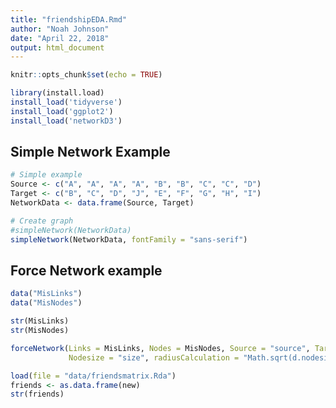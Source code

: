 ```yaml
---
title: "friendshipEDA.Rmd"
author: "Noah Johnson"
date: "April 22, 2018"
output: html_document
---
```


```r
knitr::opts_chunk$set(echo = TRUE)

library(install.load)
install_load('tidyverse')
install_load('ggplot2')
install_load('networkD3')
```

## Simple Network Example

```r
# Simple example
Source <- c("A", "A", "A", "A", "B", "B", "C", "C", "D")
Target <- c("B", "C", "D", "J", "E", "F", "G", "H", "I")
NetworkData <- data.frame(Source, Target)

# Create graph
#simpleNetwork(NetworkData)
simpleNetwork(NetworkData, fontFamily = "sans-serif")
```

## Force Network example
```r
data("MisLinks")
data("MisNodes")
```

```r
str(MisLinks)
str(MisNodes)
```

```r
forceNetwork(Links = MisLinks, Nodes = MisNodes, Source = "source", Target = "target", Value = "value", NodeID = "name",
             Nodesize = "size", radiusCalculation = "Math.sqrt(d.nodesize)+6", Group = "group", opacity = 1, opacityNoHover = TRUE, width = 1000, height = 700, fontSize = 12)
```


```r
load(file = "data/friendsmatrix.Rda")
friends <- as.data.frame(new)
str(friends)
```